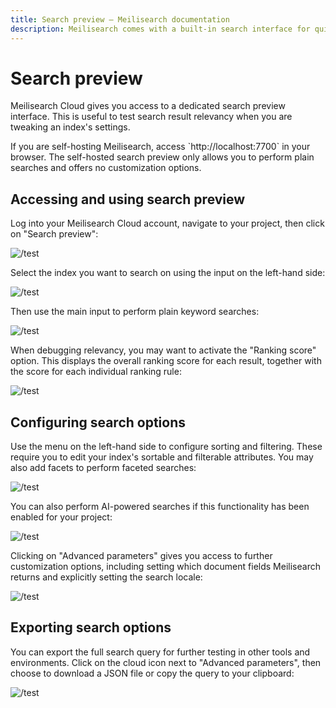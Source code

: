 ```yaml
---
title: Search preview — Meilisearch documentation
description: Meilisearch comes with a built-in search interface for quick testing during development.
---
```


# Search preview

Meilisearch Cloud gives you access to a dedicated search preview interface. This is useful to test search result relevancy when you are tweaking an index's settings.

<Capsule intent="note" title="Search preview in self-hosted instances">
If you are self-hosting Meilisearch, access `http://localhost:7700` in your browser. The self-hosted search preview only allows you to perform plain searches and offers no customization options.
</Capsule>

## Accessing and using search preview

Log into your Meilisearch Cloud account, navigate to your project, then click on "Search preview":

![/test](img)

Select the index you want to search on using the input on the left-hand side:

![/test](img)

Then use the main input to perform plain keyword searches:

![/test](img)

When debugging relevancy, you may want to activate the "Ranking score" option. This displays the overall ranking score for each result, together with the score for each individual ranking rule:

![/test](img)

## Configuring search options

Use the menu on the left-hand side to configure sorting and filtering. These require you to edit your index's sortable and filterable attributes. You may also add facets to perform faceted searches:

![/test](img)

You can also perform AI-powered searches if this functionality has been enabled for your project:

![/test](img)

Clicking on "Advanced parameters" gives you access to further customization options, including setting which document fields Meilisearch returns and explicitly setting the search locale:

![/test](img)

## Exporting search options

You can export the full search query for further testing in other tools and environments. Click on the cloud icon next to "Advanced parameters", then choose to download a JSON file or copy the query to your clipboard:

![/test](img)